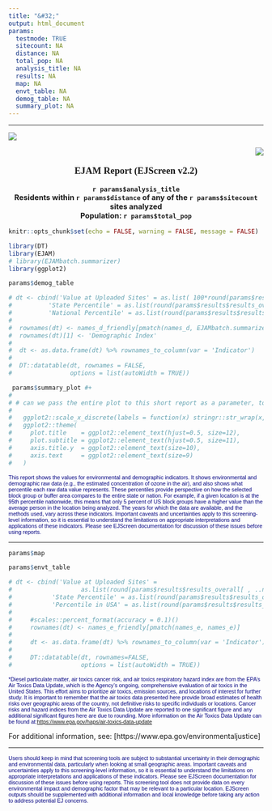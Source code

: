 ```yaml
---
title: "&#32;"
output: html_document
params:
  testmode: TRUE
  sitecount: NA
  distance: NA
  total_pop: NA
  analysis_title: NA
  results: NA
  map: NA
  envt_table: NA
  demog_table: NA
  summary_plot: NA
---
```


<style>
.html-widget {
margin: auto;
}
</style>

------------------------------------------------------------------------

::: {#logorow .row}
::: {.col-xs-6 style="text-align: left;"}
![](https://ejscreen.epa.gov/mapper/images/epalogo_ej.png)

:::
::: {.col-xs-6 style="text-align: right;"}
![](https://ejscreen.epa.gov/mapper/images/ejlogo.png)

:::
:::

::: {#reporthead style="font-weight: bold; font-size: 14pt; font-family: Tahoma; text-align: center;"}
EJAM Report (EJScreen v2.2)
:::
::: {#headerDiv style="font-weight: bold; font-size: 11pt; text-align: center;"}
`r params$analysis_title`\
Residents within `r params$distance` of any of the `r params$sitecount` sites analyzed    
Population: `r params$total_pop`
:::

```r
knitr::opts_chunk$set(echo = FALSE, warning = FALSE, message = FALSE)
```

```r
library(DT)
library(EJAM)
# library(EJAMbatch.summarizer)
library(ggplot2)
```

```r

params$demog_table

# dt <- cbind('Value at Uploaded Sites' = as.list( 100*round(params$results$results_overall[ , ..names_d], 2)),
#          'State Percentile' = as.list(round(params$results$results_overall[, ..names_d_state_pctile], 2)),
#          'National Percentile' = as.list(round(params$results$results_overall[, ..names_d_pctile], 2)))
#    
#  rownames(dt) <- names_d_friendly[pmatch(names_d, EJAMbatch.summarizer::names_d_batch)]
#  rownames(dt)[1] <- 'Demographic Index'
#  
#  dt <- as.data.frame(dt) %>% rownames_to_column(var = 'Indicator')
#    
#  DT::datatable(dt, rownames = FALSE, 
#                options = list(autoWidth = TRUE))
```


```r

 params$summary_plot #+
#   
# # can we pass the entire plot to this short report as a parameter, to avoid duplication of code here?
# 
#   ggplot2::scale_x_discrete(labels = function(x) stringr::str_wrap(x, 9)) +
#   ggplot2::theme(
#     plot.title    = ggplot2::element_text(hjust=0.5, size=12),
#     plot.subtitle = ggplot2::element_text(hjust=0.5, size=11),
#     axis.title.y  = ggplot2::element_text(size=10),
#     axis.text     = ggplot2::element_text(size=9)
#   )
```
<!-- another rendering option - save plot as figure in chunk and show here -->
<!-- chunk options: dev='png', fig.show='hide', -->
<!-- ![Test summary plot image](`r knitr::fig_chunk('summary_plot', 'png')`) -->


::: {style="font-size: 8pt; color: navy; font-family: sans-serif;"}
This report shows the values for environmental and demographic indicators. It shows environmental and demographic raw data (e.g., the estimated concentration of ozone in the air), and also shows what percentile each raw data value represents. These percentiles provide perspective on how the selected block group or buffer area compares to the entire state or nation. For example, if a given location is at the 95th percentile nationwide, this means that only 5 percent of US block groups have a higher value than the average person in the location being analyzed. The years for which the data are available, and the methods used, vary across these indicators. Important caveats and uncertainties apply to this screening-level information, so it is essential to understand the limitations on appropriate interpretations and applications of these indicators. Please see EJScreen documentation for discussion of these issues before using reports.
:::

***

```r

params$map

```


```r

params$envt_table

# dt <- cbind('Value at Uploaded Sites' = 
#                   as.list(round(params$results$results_overall[ , ..names_e],2)),
#           'State Percentile' = as.list(round(params$results$results_overall[, ..names_e_state_pctile],2)),
#           'Percentile in USA' = as.list(round(params$results$results_overall[, ..names_e_pctile],2)))
#     
#     #scales::percent_format(accuracy = 0.1)()
#     rownames(dt) <- names_e_friendly[pmatch(names_e, names_e)]
#     
#     dt <- as.data.frame(dt) %>% rownames_to_column(var = 'Indicator')
#     
#     DT::datatable(dt, rownames=FALSE,
#                   options = list(autoWidth = TRUE))
```

::: {style="font-size: 8pt; color: navy; font-family: sans-serif;"}
\*Diesel particulate matter, air toxics cancer risk, and air toxics respiratory hazard index are from the EPA's Air Toxics Data Update, which is the Agency's ongoing, comprehensive evaluation of air toxics in the United States. This effort aims to prioritize air toxics, emission sources, and locations of interest for further study. It is important to remember that the air toxics data presented here provide broad estimates of health risks over geographic areas of the country, not definitive risks to specific individuals or locations. Cancer risks and hazard indices from the Air Toxics Data Update are reported to one significant figure and any additional significant figures here are due to rounding. More information on the Air Toxics Data Update can be found at:<https://www.epa.gov/haps/air-toxics-data-update>
:::

For additional information, see: [https://www.epa.gov/environmentaljustice]

***

::: {style="font-size: 8pt; color: navy; font-family: sans-serif;"}
Users should keep in mind that screening tools are subject to substantial uncertainty in their demographic and environmental data, particularly when looking at small geographic areas. Important caveats and uncertainties apply to this screening-level information, so it is essential to understand the limitations on appropriate interpretations and applications of these indicators. Please see EJScreen documentation for discussion of these issues before using reports. This screening tool does not provide data on every environmental impact and demographic factor that may be relevant to a particular location. EJScreen outputs should be supplemented with additional information and local knowledge before taking any action to address potential EJ concerns.
:::
